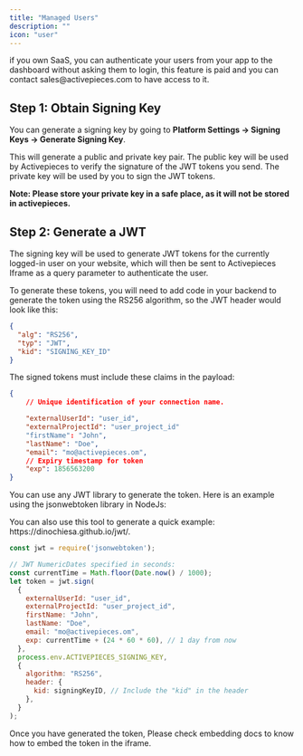 ```yaml
---
title: "Managed Users"
description: ""
icon: "user"
---
```


<Tip>
if you own SaaS, you can authenticate your users from your app to the dashboard without asking them to login, this feature is paid and you can contact sales@activepieces.com to have access to it.
</Tip>

## Step 1: Obtain Signing Key

You can generate a signing key by going to **Platform Settings -> Signing Keys -> Generate Signing Key**.

This will generate a public and private key pair. The public key will be used by Activepieces to verify the signature of the JWT tokens you send. The private key will be used by you to sign the JWT tokens.

**Note: Please store your private key in a safe place, as it will not be stored in activepieces.**

## Step 2: Generate a JWT

The signing key will be used to generate JWT tokens for the currently logged-in user on your website, which will then be sent to Activepieces Iframe as a query parameter to authenticate the user.

To generate these tokens, you will need to add code in your backend to generate the token using the RS256 algorithm, so the JWT header would look like this:
```json
{
  "alg": "RS256",
  "typ": "JWT",
  "kid": "SIGNING_KEY_ID"
}
```

The signed tokens must include these claims in the payload:

```json
{
	// Unique identification of your connection name.

	"externalUserId": "user_id",
    "externalProjectId": "user_project_id"
    "firstName": "John",
    "lastName": "Doe",
    "email": "mo@activepieces.om",
	// Expiry timestamp for token
	"exp": 1856563200
}
````



You can use any JWT library to generate the token. Here is an example using the jsonwebtoken library in NodeJs:

<Tip>
You can also use this tool to generate a quick example: https://dinochiesa.github.io/jwt/.
</Tip>

```javascript NodeJs
const jwt = require('jsonwebtoken');

// JWT NumericDates specified in seconds:
const currentTime = Math.floor(Date.now() / 1000);
let token = jwt.sign(
  {
    externalUserId: "user_id",
    externalProjectId: "user_project_id",
    firstName: "John",
    lastName: "Doe",
    email: "mo@activepieces.om",
    exp: currentTime + (24 * 60 * 60), // 1 day from now
  },
  process.env.ACTIVEPIECES_SIGNING_KEY,
  {
    algorithm: "RS256",
    header: {
      kid: signingKeyID, // Include the "kid" in the header
    },
  }
);

```

Once you have generated the token, Please check embedding docs to know how to embed the token in the iframe.